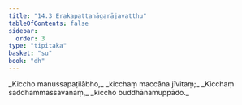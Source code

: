 ```yaml
---
title: "14.3 Erakapattanāgarājavatthu"
tableOfContents: false
sidebar:
  order: 3
type: "tipitaka"
basket: "su"
book: "dh"
---
```



<DynamicBreadcrumb />

<Division number="182" book="dh" bookNo="18" page="41">

<Paragraph number="196" type="verses" book="dh">
_Kiccho manussapaṭilābho,_  
_kicchaṃ maccāna jīvitaṃ;_  
_Kicchaṃ saddhammassavanaṃ,_  
_kiccho buddhānamuppādo._
</Paragraph>
</Division>